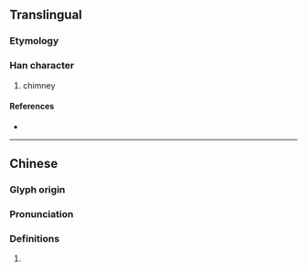 {{character info}}
{{character info|0x2F91E}}
==Translingual==

===Etymology===
{{Han compound|火|悤|c1=s|c2=p|t1=fire|ls=psc}}

===Han character===
{{Han char|rn=86|rad=火|as=11|sn=15|four=96030|canj=FHWP|ids=⿰火悤}}

# chimney

====References====
* {{Han ref|kx=0680.140|dkj=19326|dj=1091.200|hdz=32229.060|uh=719C|ud=29084|bh=E670|bd=58992}}

----

==Chinese==
{{zh-forms}}

===Glyph origin===
{{Han etym}}

===Pronunciation===
{{zh-pron
|m=zǒng
|m-s=
|dg=
|c=cung1,zung2
|c-t=
|g=
|h=pfs=
|j=
|md=
|mn=
|mn-t=
|w=
|x=
|mc=y
|oc=y
|cat=
}}

===Definitions===
{{zh-hanzi}}

# {{rfdef|zh}}